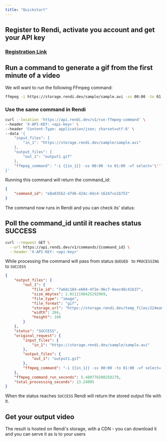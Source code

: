 ```yaml
---
title: "Quickstart"
---
```


## Register to Rendi, activate you account and get your API key

### [Registration Link](https://www.rendi.dev/#get-started)

&#x20;

## Run a command to generate a gif from the first minute of a video

We will want to run the following FFmpeg command:

```bash
ffmpeg -i https://storage.rendi.dev/sample/sample.avi -ss 00:00 -to 01:00 -vf select='lte(n\,1)+gt(trunc(t/10),trunc(prev_t/10))',setpts='PTS*0.025',scale=trunc(oh*a/2)*2:160:force_original_aspect_ratio=decrease,pad=trunc(oh*a/2)*2:160:-1:-1 -an -vsync vfr output1.gif
```

### Use the same command in Rendi

```bash
curl --location 'https://api.rendi.dev/v1/run-ffmpeg-command' \
--header 'X-API-KEY: <api-key>' \
--header 'Content-Type: application/json; charset=utf-8' \
--data '{
    "input_files": {
        "in_1": "https://storage.rendi.dev/sample/sample.avi"
    },
    "output_files": {
        "out_1": "output1.gif"
    },
    "ffmpeg_command": "-i {{in_1}} -ss 00:00 -to 01:00 -vf select='\''lte(n\\,1)+gt(trunc(t/10),trunc(prev_t/10))'\'',setpts='\''PTS*0.025'\'',scale=trunc(oh*a/2)*2:160:force_original_aspect_ratio=decrease,pad=trunc(oh*a/2)*2:160:-1:-1 -an -vsync vfr {{out_1}}"
}'
```

Running this command will return the command_id:

```json
{
    "command_id": "e8a035b2-d7d6-424c-8dc4-16247ce1b753"
}
```

The command now runs in Rendi and you can check its' status:

## Poll the command_id until it reaches status SUCCESS

```bash
curl --request GET \
  --url https://api.rendi.dev/v1/commands/{command_id} \
  --header 'X-API-KEY: <api-key>'
```

While processing the command will pass from status `QUEUED ` to `PROCESSING` to `SUCCESS`

```json
{
    "output_files": {
        "out_1": {
            "file_id": "7a6dc184-e604-4f2e-96c7-0eec48c41b37",
            "size_mbytes": 1.0111198425292969,
            "file_type": "image",
            "file_format": "gif",
            "storage_url": "https://storage.rendi.dev/temp_files/224ea098-5c10-419b-8a77-707d89443c56/e8a035b2-d7d6-424c-8dc4-16247ce1b753/output1.gif",
            "width": 284,
            "height": 160
        }
    },
    "status": "SUCCESS",
    "original_request": {
        "input_files": {
            "in_1": "https://storage.rendi.dev/sample/sample.avi"
        },
        "output_files": {
            "out_1": "output1.gif"
        },
        "ffmpeg_command": "-i {{in_1}} -ss 00:00 -to 01:00 -vf select='lte(n\\,1)+gt(trunc(t/10),trunc(prev_t/10))',setpts='PTS*0.025',scale=trunc(oh*a/2)*2:160:force_original_aspect_ratio=decrease,pad=trunc(oh*a/2)*2:160:-1:-1 -an -vsync vfr {{out_1}}"
    },
    "ffmpeg_command_run_seconds": 5.489778280258179,
    "total_processing_seconds": 13.24095
}
```

When the status reaches `SUCCESS` Rendi will return the stored output file with it.&#x20;

## Get your output video

The result is hosted on Rendi's storage, with a CDN - you can download it and you can serve it as is to your users
